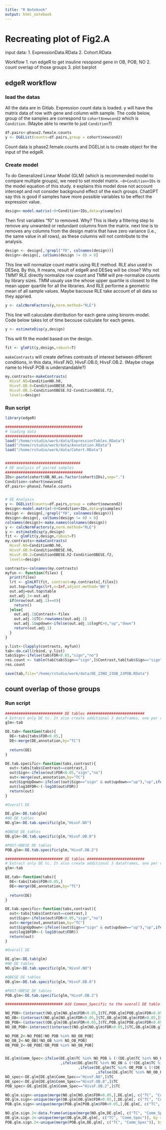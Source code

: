 ```yaml
---
title: "R Notebook"
output: html_notebook
---
```

# Recreating plot of Fig2.A

input data:
1. ExpressionData.RData
2. Cohort.RData

Workflow
1. run edgeR to get insuline resopond gene in OB, POB, NO
2. count overlap of those groups
3. plot barplot


## edgeR workflow
### load the datas
All the data are in Gitlab. Expression count data is loaded.
y will have the matrix data of row with gene and column with sample. The code below, group of the samples are correspond to `cohort$newcond2` which is `Condition`. (Maybe able to rewrite to just `Condition`?)

```r
df.pairs<-phase2.female.counts
y <- DGEList(counts=df.pairs,group = cohort$newcond2)
```

Count data is phase2.female.counts and DGEList is to create object for the input of the edgeR.

### Create model
To do Generalized Linear Model (GLM) (which is recommended model to compare multiple groups), we need to set model matrix. `~0+Condition+IDs` is the model equation of this study. `0` explains this model dose not account intercept and not consider background effect of the each groups. ChatGPT say this is good if samples have more possible variables to be effect the expression value.

```r
design<-model.matrix(~0+Condition+IDs,data=y$samples)
```

Then first variables "f0" to removed. Why? This is likely a filtering step to remove any unwanted or redundant columns from the matrix. next line is to removes any columns from the design matrix that have zero variance (i.e., the same value in all rows), as these columns will not contribute to the analysis.
```r
design <- design[,!grepl("f0", colnames(design))]
design<-design[, colSums(design != 0) > 0]
```


This line will normalize count matrix using RLE method. RLE also used in DESeq. By this, It means, result of edgeR and DESeq will be close? Why not TMM? RLE directly normalize row count and TMM will pre-normalize counts by library sizes. TMM usualy use the whose upper quartile is closest to the mean upper quartile for all the libraries. And RLE performe a geometric mean of all sample values. Maybe bacouse RLE take account of all data so they appried.
```r
y <- calcNormFactors(y,norm.method="RLE")
```


This line will caluculate distribution for each gene using binorm-model. Code below takes lot of time becouse culculate for each genes. 
```r
y <- estimateDisp(y,design)
```

This will fit the model based on the design.
```r
fit <- glmFit(y,design,robust=T)
```

`makeContrasts` will create defines contrasts of interest between different conditions, in this data,  HivsF.NO, HivsF.OB.0, HivsF.OB.2.
(Maybe chage name to HivsF.POB is understandable?)
```r
my.contrasts<-makeContrasts(
  HivsF.NO=ConditionNO.h0,
  HivsF.OB.0=ConditionOBESE.h0,
  HivsF.OB.2=ConditionOBESE.h2-ConditionOBESE.f2,
  levels=design)
```



### Run script

```r
library(edgeR)

###################################
# loading data
###################################
load("/home/rstudio/work/data/ExpressionTables.RData")
load("/home/rstudio/work/data/Annotation.RData")
load("/home/rstudio/work/data/Cohort.RData")


##################################
# DE analysis of paired samples
###################################
IDs<-paste(cohort$OB_NO,as.factor(cohort$IDs),sep=".")
Condition<-cohort$newcond2
df.pairs<-phase2.female.counts


# DE Analysis
y <- DGEList(counts=df.pairs,group = cohort$newcond2)
design<-model.matrix(~0+Condition+IDs,data=y$samples)
design <- design[,!grepl("f0", colnames(design))]
design<-design[, colSums(design != 0) > 0]
colnames(design)<-make.names(colnames(design))
y <- calcNormFactors(y,norm.method="RLE")
y <- estimateDisp(y,design)
fit <- glmFit(y,design,robust=T)
my.contrasts<-makeContrasts(
  HivsF.NO=ConditionNO.h0,
  HivsF.OB.0=ConditionOBESE.h0,
  HivsF.OB.2=ConditionOBESE.h2-ConditionOBESE.f2,
  levels=design)

contrasts<-colnames(my.contrasts)
myfun <- function(filex) {
  print(filex)
  lrt <- glmLRT(fit, contrast=my.contrasts[,filex])
  out.top=topTags(lrt,n=Inf,adjust.method='BH')
  out.adj=out.top$table
  out.adj.1<-out.adj
  if(nrow(out.adj.1)==0){
    return()
  }else{
    out.adj.1$Contrast<-filex
    out.adj.1$TC<-rownames(out.adj.1)
    out.adj.1$updown<-ifelse(out.adj.1$logFC>0,"up","down")
    return(out.adj.1)
  }
}

y.list<-(lapply(contrasts, myfun))
tab<-do.call(rbind, y.list)
tab$Sign<-ifelse(tab$FDR<0.05,"sign","no")
res.count <- table(tab[tab$Sign=="sign",]$Contrast,tab[tab$Sign=="sign",]$updown )
res.count 

save(tab,file="/home/rstudio/work/data/DE_23NO_23OB_23POB.RData")


```


## count overlap of those groups



### Run script
```r
########################## DE tables ##########################
# Extract only DE tc. It also create additional 3 dataframes, one per condition(NO,OBESE and POST-OBESE)
glm<-tab

DE.tab<-function(tabs){
  DE<-tabs[tabs$FDR<0.05,]
  DE<-merge(DE,annotation,by="TC")
  
  return(DE)
}

DE.tab.specific<-function(tabs,contrast){
  out<-tabs[tabs$Contrast==contrast,]
  out$Sign<-ifelse(out$FDR<0.05,"sign","no")
  out<-merge(out,annotation,by="TC")
  out$SignUpDown<-ifelse((out$Sign=="sign" & out$updown=="up"),"up",ifelse((out$Sign=="sign" & out$updown=="down"),"down","non-significant"))
  out$log10FDR<-(-log10(out$FDR))
  return(out)
}

#Overall DE

DE.glm<-DE.tab(glm)
#NO DE tables
NO.glm<-DE.tab.specific(glm,"HivsF.NO")

#OBESE DE tables
OB.glm<-DE.tab.specific(glm,"HivsF.OB.0")

#POST-OBESE DE tables
POB.glm<-DE.tab.specific(glm,"HivsF.OB.2")

########################## DE tables ##########################
# Extract only DE tc. It also create additional 3 dataframes, one per condition(NO,OBESE and POST-OBESE)
glm<-tab

DE.tab<-function(tabs){
  DE<-tabs[tabs$FDR<0.05,]
  DE<-merge(DE,annotation,by="TC")
  
  return(DE)
}

DE.tab.specific<-function(tabs,contrast){
  out<-tabs[tabs$Contrast==contrast,]
  out$Sign<-ifelse(out$FDR<0.05,"sign","no")
  out<-merge(out,annotation,by="TC")
  out$SignUpDown<-ifelse((out$Sign=="sign" & out$updown=="up"),"up",ifelse((out$Sign=="sign" & out$updown=="down"),"down","non-significant"))
  out$log10FDR<-(-log10(out$FDR))
  return(out)
}

#Overall DE

DE.glm<-DE.tab(glm)
#NO DE tables
NO.glm<-DE.tab.specific(glm,"HivsF.NO")

#OBESE DE tables
OB.glm<-DE.tab.specific(glm,"HivsF.OB.0")

#POST-OBESE DE tables
POB.glm<-DE.tab.specific(glm,"HivsF.OB.2")

########################## Add Common_Specific to the overall DE table ##########################

NO_POB<-(intersect(NO.glm[NO.glm$FDR<0.05,]$TC,POB.glm[POB.glm$FDR<0.05,]$TC))
NO_OB<-(intersect(NO.glm[NO.glm$FDR<0.05,]$TC,OB.glm[OB.glm$FDR<0.05,]$TC))
OB_POB<-(intersect(OB.glm[OB.glm$FDR<0.05,]$TC,POB.glm[POB.glm$FDR<0.05,]$TC))
NO_OB_POB<-intersect(intersect(NO.glm[NO.glm$FDR<0.05,]$TC,OB.glm[OB.glm$FDR<0.05,]$TC),POB.glm[POB.glm$FDR<0.05,]$TC)

NO_POB_2<-NO_POB[!NO_POB %in% NO_OB_POB]
NO_OB_2<-NO_OB[!NO_OB %in% NO_OB_POB]
OB_POB_2<-OB_POB[!OB_POB %in% NO_OB_POB]


DE.glm$Comm_Spec<-ifelse(DE.glm$TC %in% NO_POB & (!(DE.glm$TC %in% NO_OB_POB)) ,"NO_POB"  
                         ,ifelse(DE.glm$TC %in% NO_OB & (!(DE.glm$TC %in% NO_OB_POB)),"NO_OB"
                                 ,ifelse(DE.glm$TC %in% OB_POB & (!(DE.glm$TC %in% NO_OB_POB)),"OB_POB"
                                         ,ifelse(DE.glm$TC %in% NO_OB_POB,"NO_OB_POB",DE.glm$Contrast))))
NO_spec<-DE.glm[DE.glm$Comm_Spec=="HivsF.NO",]$TC
OB_spec<-DE.glm[DE.glm$Comm_Spec=="HivsF.OB.0",]$TC
POB_spec<-DE.glm[DE.glm$Comm_Spec=="HivsF.OB.2",]$TC

NO.glm.sign<-unique(merge(NO.glm[NO.glm$FDR<0.05,],DE.glm[, c("TC", "Comm_Spec")], by = "TC"))
OB.glm.sign<-unique(merge(OB.glm[OB.glm$FDR<0.05,],DE.glm[, c("TC", "Comm_Spec")], by = "TC"))
POB.glm.sign<-unique(merge(POB.glm[POB.glm$FDR<0.05,],DE.glm[, c("TC", "Comm_Spec")], by = "TC"))

NO.glm.sign.2<-data.frame(unique(merge(NO.glm,DE.glm[, c("TC", "Comm_Spec")], by = "TC",all.x=T)))
OB.glm.sign.2<-unique(merge(OB.glm,DE.glm[, c("TC", "Comm_Spec")], by = "TC",all.x=T))
POB.glm.sign.2<-unique(merge(POB.glm,DE.glm[, c("TC", "Comm_Spec")], by = "TC",all.x=T))

```


